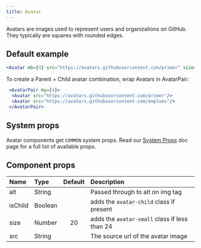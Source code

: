 ```yaml
---
title: Avatar
---
```



Avatars are images used to represent users and organizations on GitHub. They typically are squares with rounded edges.

## Default example

```jsx live
<Avatar mb={4} src="https://avatars.githubusercontent.com/primer" size={128} />

```
To create a Parent + Child avatar combination, wrap Avatars in AvatarPair:
```jsx live
 <AvatarPair my={4}>
  <Avatar src="https://avatars.githubusercontent.com/primer"/>
  <Avatar src="https://avatars.githubusercontent.com/emplums"/>
 </AvatarPair>
 ```

## System props

Avatar components get `COMMON` system props. Read our [System Props](/system-props) doc page for a full list of available props.

## Component props

| Name | Type | Default | Description |
| :- | :- | :-: | :- |
| alt | String | | Passed through to alt on img tag |
| isChild | Boolean | | adds the `avatar-child` class if present |
| size | Number | 20 | adds the `avatar-small` class if less than 24 |
| src | String | | The source url of the avatar image |
